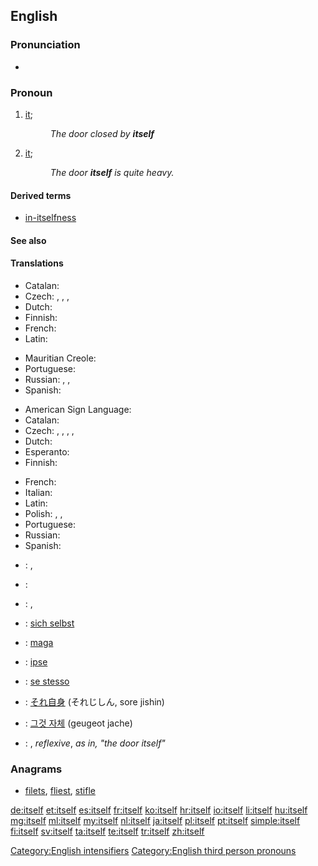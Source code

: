 ==English==

===Pronunciation===
* {{audio|en-us-itself.ogg|Audio (US)}}
*: {{rhymes|ɛlf}}

===Pronoun===
{{en-pron|desc=the third person singular, neuter, personal pronoun|the reflexive form of|it|masculine|himself|feminine|herself|plural|themselves}}

# {{context|reflexive|lang=en}} [[it]]; {{non-gloss definition|A thing as the object of a verb or preposition that also appears as the subject}}
#: ''The door closed by '''itself'''''
# {{context|emphatic|lang=en}} [[it]]; {{non-gloss definition|used to intensify the subject, especially to emphasize that it is the only participant in the predicate}}
#: ''The door '''itself''' is quite heavy.''

====Derived terms====
* [[in-itselfness]]

====See also====
{{English personal pronouns}}

====Translations====
{{trans-top|(reflexive) it}}
* Catalan: {{t+|ca|es}}
* Czech: {{t+|cs|sám}}, {{t+|cs|se}}, {{t+|cs|sebe}}, {{t-|cs|sám sebe}}
* Dutch: {{t+|nl|zichzelf}}
* Finnish: {{t+|fi|itsensä}}
* French: {{t+|fr|se}}
* Latin: {{t-|la|ipsum}}
{{trans-mid}}
* Mauritian Creole: {{tø|mfe|limem}}
* Portuguese: {{t+|pt|se}}
* Russian: {{t+|ru|-ся|tr=-sja|sc=Cyrl}}, {{t+|ru|себя|alt=себя́|tr=sebjá|sc=Cyrl}}, {{t-|ru|сам себя|alt=сам себя́|tr=sam sebjá|sc=Cyrl}}
* Spanish: {{t+|es|se}}
{{trans-bottom}}

{{trans-top|(emphatic) it}}
* American Sign Language: {{tø|ase|A@Chesthigh SmallFrontandback}}
* Catalan: {{t-|ca|mateix}}
* Czech: {{t+|cs|sám}}, {{t-|cs|samotný}}, {{t-|cs|o sobě}}, {{t-|cs|sám o sobě}}, {{t-|cs|jako takový}}
* Dutch: {{t+|nl|zelf}}
* Esperanto: {{t+|eo|mem}}
* Finnish: {{t+|fi|itse}}
{{trans-mid}}
* French: {{t+|fr|soi-même}}
* Italian: {{t-|it|se stesso|m}}
* Latin: {{t-|la|ipsum}}
* Polish: {{t+|pl|sam|m}},  {{t+|pl|samo|n}},  {{t+|pl|sama|f}}
* Portuguese: {{t-|pt|si mesmo}}
* Russian: {{t+|ru|сам|tr=sam|sc=Cyrl}}
* Spanish: {{t-|es|sí mismo}}
{{trans-bottom}}

{{checktrans-top}}
* {{ttbc|ar}}: {{Arab|[[نفسه]]}} {{IPAchar|(nafsáhu)}} {{m}}, {{Arab|[[نفسها]]}} {{IPAchar|(nafsúha)}} {{f}}
* {{ttbc|cmn}}: {{t|cmn|它本身|tr=tā běn shēn}}
* {{ttbc|eo}}: {{t+|eo|si}}, {{t+|eo|mem}}
* {{ttbc|de}}: [[sich selbst]]
* {{ttbc|hu}}: [[maga]]
{{trans-mid}}
* {{ttbc|ia}}: [[ipse]]
* {{ttbc|it}}: [[se stesso]]
* {{ttbc|ja}}: [[それ自身]] (それじしん, sore jishin)
* {{ttbc|ko}}: [[그것 자체]] (geugeot jache)
* {{ttbc|sv}}: {{t+|sv|sig}}, {{t-|sv|sig själv}} ''reflexive'', {{t-|sv|i sig}} ''as in, "the door itself"''
{{trans-bottom}}

===Anagrams===
* [[filets#English|filets]], [[fliest#English|fliest]], [[stifle#English|stifle]]

[[Category:English intensifiers]]
[[Category:English third person pronouns]]

[[de:itself]]
[[et:itself]]
[[es:itself]]
[[fr:itself]]
[[ko:itself]]
[[hr:itself]]
[[io:itself]]
[[li:itself]]
[[hu:itself]]
[[mg:itself]]
[[ml:itself]]
[[my:itself]]
[[nl:itself]]
[[ja:itself]]
[[pl:itself]]
[[pt:itself]]
[[simple:itself]]
[[fi:itself]]
[[sv:itself]]
[[ta:itself]]
[[te:itself]]
[[tr:itself]]
[[zh:itself]]